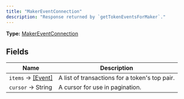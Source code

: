 ```yaml
---
title: "MakerEventConnection"
description: "Response returned by `getTokenEventsForMaker`."
---
```


**Type:** [MakerEventConnection](/api-reference/types/makereventconnection)

## Fields

| Name | Description |
|------|-------------|
| `items` → [[Event]](/api-reference/types/event) | A list of transactions for a token's top pair. |
| `cursor` → String | A cursor for use in pagination. |

